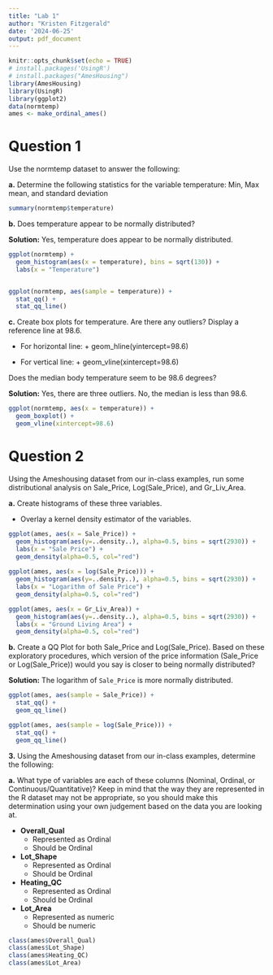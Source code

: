 ```yaml
---
title: "Lab 1"
author: "Kristen Fitzgerald"
date: '2024-06-25'
output: pdf_document
---
```


```r
knitr::opts_chunk$set(echo = TRUE)
# install.packages('UsingR')
# install.packages("AmesHousing")
library(AmesHousing)
library(UsingR)
library(ggplot2)
data(normtemp)
ames <- make_ordinal_ames()
```

# Question 1

Use the normtemp dataset to answer the following:

__a.__ Determine the following statistics for the variable temperature: Min, Max
mean, and standard deviation

```r
summary(normtemp$temperature)
```

\newpage

__b.__ Does temperature appear to be normally distributed?

__Solution:__ Yes, temperature does appear to be normally distributed.

```r
ggplot(normtemp) +
  geom_histogram(aes(x = temperature), bins = sqrt(130)) +
  labs(x = "Temperature")


ggplot(normtemp, aes(sample = temperature)) +
  stat_qq() +
  stat_qq_line()
```

\newpage

__c.__ Create box plots for temperature. Are there any outliers? Display 
a reference line at 98.6.

+ For horizontal line: + geom_hline(yintercept=98.6)

+ For vertical line: + geom_vline(xintercept=98.6)

Does the median body temperature seem to be 98.6 degrees?

__Solution:__ Yes, there are three outliers. No, the median is less than 98.6.

```r
ggplot(normtemp, aes(x = temperature)) +
  geom_boxplot() +
  geom_vline(xintercept=98.6)
```

\newpage

# Question 2

Using the Ameshousing dataset from our in-class examples, run some
distributional analysis on Sale_Price, Log(Sale_Price), and Gr_Liv_Area.

__a.__ Create histograms of these three variables.

+ Overlay a kernel density estimator of the variables.

```r
ggplot(ames, aes(x = Sale_Price)) +
  geom_histogram(aes(y=..density..), alpha=0.5, bins = sqrt(2930)) +
  labs(x = "Sale Price") +
  geom_density(alpha=0.5, col="red")
  
ggplot(ames, aes(x = log(Sale_Price))) +
  geom_histogram(aes(y=..density..), alpha=0.5, bins = sqrt(2930)) +
  labs(x = "Logarithm of Sale Price") +
  geom_density(alpha=0.5, col="red")

ggplot(ames, aes(x = Gr_Liv_Area)) +
  geom_histogram(aes(y=..density..), alpha=0.5, bins = sqrt(2930)) +
  labs(x = "Ground Living Area") +
  geom_density(alpha=0.5, col="red")
```

\newpage

__b.__ Create a QQ Plot for both Sale_Price and Log(Sale_Price). Based on
these exploratory procedures, which version of the price information
(Sale_Price or Log(Sale_Price)) would you say is closer to being normally
distributed?

__Solution:__ The logarithm of `Sale_Price` is more normally distributed.

```r
ggplot(ames, aes(sample = Sale_Price)) +
  stat_qq() +
  geom_qq_line()

ggplot(ames, aes(sample = log(Sale_Price))) +
  stat_qq() +
  geom_qq_line()
```

\newpage

__3.__ Using the Ameshousing dataset from our in-class examples, determine the
following:

__a.__ What type of variables are each of these columns (Nominal, Ordinal, or
Continuous/Quantitative)? Keep in mind that the way they are
represented in the R dataset may not be appropriate, so you should make
this determination using your own judgement based on the data you are
looking at.

- __Overall_Qual__
    - Represented as Ordinal
    - Should be Ordinal

- __Lot_Shape__
    - Represented as Ordinal
    - Should be Ordinal

- __Heating_QC__
    - Represented as Ordinal
    - Should be Ordinal

- __Lot_Area__
    - Represented as numeric
    - Should be numeric

```r
class(ames$Overall_Qual)
class(ames$Lot_Shape)
class(ames$Heating_QC)
class(ames$Lot_Area)
```

